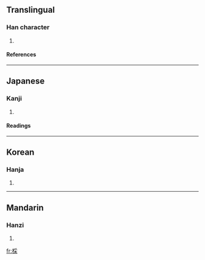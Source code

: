 ==Translingual==
===Han character===
{{Han char|rn=75|rad=木|as=08|sn=12|four=5299<sub>4</sub>|canj=木月木 (DBD)}}
# {{defn|Han|sort=木08}}
====References====
{{Han ref|kx=0532.040|dkj=14923|dj=0920.120|hdz=21234.090|uh=68CC|ud=26828|bh=D9BD|bd=55741}}

----
==Japanese==
===Kanji===
{{ja-kanji|grade=|rs=木08}}
# {{defn|Japanese}} 
====Readings====
{{ja-readings|on=[[さい]] (sai)|kun=[[くぬぎ]] (kunugi), [[あらき]] (araki), [[まるき]] (maruki)}}

----
==Korean==
===Hanja===
{{ko-hanja|hangeul=채|eumhun=|rv=chae|mr=ch'ae|y=chya}}
# {{defn|Korean}}

----
==Mandarin==
===Hanzi===
{{cmn-hanzi|pin=[[āo]] (ao1), [[cǎi]] (cai3), [[gǔn]] (gun3), [[hùn]] (hun4)|wg=ao<sup>1</sup>, ts'ai<sup>3</sup>, kun<sup>3</sup>, hun<sup>4</sup>}}
# {{defn|Mandarin}}

[[fr:棌]]